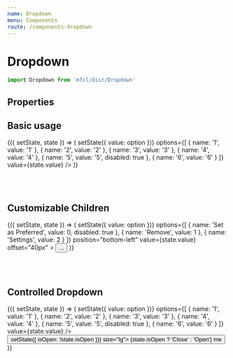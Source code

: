 ```yaml
---
name: Dropdown
menu: Components
route: /components-dropdown
---
```



# Dropdown

```javascript
import Dropdown from 'mfcl/dist/Dropdown'
```

## Properties

<Props of={Dropdown} />

## Basic usage

<Playground>
  <Component initialState={{ value: { name: '1', value: '1' } }}>
    {({ setState, state }) => (
      <Row>
        <Dropdown
          onChange={(option) => setState({ value: option })}
          options={[
            { name: '1', value: '1' },
            { name: '2', value: '2' },
            { name: '3', value: '3' },
            { name: '4', value: '4' },
            { name: '5', value: '5', disabled: true },
            { name: '6', value: '6' }
          ]}
          value={state.value}
        />
      </Row>
    )}
  </Component>
</Playground>

<br></br>

## Customizable Children

<Playground>
  <Component initialState={{ value: { name: 'Set as Preferred', value: 0 } }}>
    {({ setState, state }) => (
      <Row>
        <Dropdown
          onChange={(option) => setState({ value: option })}
          options={[
            { name: 'Set as Preferred', value: 0, disabled: true },
            { name: 'Remove', value: 1 },
            { name: 'Settings', value: 2 }
          ]}
          position="bottom-left"
          value={state.value}
          offset="40px"
        >
          <Button btnType="primary" size="lg">
            ...
          </Button>
        </Dropdown>
      </Row>
    )}
  </Component>
</Playground>

<br></br>

## Controlled Dropdown

<Playground>
  <Component initialState={{ value: { name: '1', value: '1' }, isOpen: false }}>
    {({ setState, state }) => (
      <Row>
        <Dropdown
          open={state.isOpen}
          onChange={(option) => setState({ value: option })}
          options={[
            { name: '1', value: '1' },
            { name: '2', value: '2' },
            { name: '3', value: '3' },
            { name: '4', value: '4' },
            { name: '5', value: '5', disabled: true },
            { name: '6', value: '6' }
          ]}
          value={state.value}
        />
        <Button btnType="primary" onClick={() => setState({ isOpen: !state.isOpen })} size="lg">
          {state.isOpen ? 'Close' : 'Open'} me
        </Button>
      </Row>
    )}
  </Component>
</Playground>

<br></br>
<br></br>
<br></br>
<br></br>
<br></br>
<br></br>
